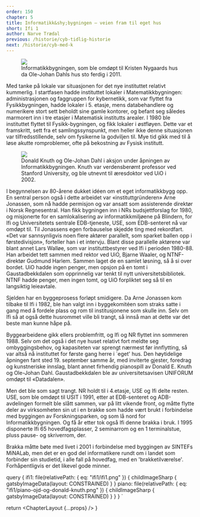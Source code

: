 ```yaml
---
order: 150
chapter: 5
title: Informatikk&shy;bygningen – veien fram til eget hus
short: Ifi 1
author: Narve Trædal
previous: /historie/cyb-tidlig-historie
next: /historie/cyb-med-k
---
```



<Figure>
  <Image src={props.data.ifi1} />
  <Figcaption>
    Informatikkbygningen, som ble omdøpt til Kristen Nygaards hus da Ole-Johan Dahls hus sto ferdig i 2011.
  </Figcaption>
</Figure>

Med tanke på lokale var situasjonen for det nye instituttet relativt kummerlig. I startfasen hadde instituttet 
lokaler i Matematikkbygningen: administrasjonen og faggruppen for kybernetikk, som var flyttet fra Fysikkbygningen, 
hadde lokaler i 5. etasje, mens databehandlere og numerikere stort sett beholdt sine gamle kontorer, og befant seg 
således marmorert inn i tre etasjer i Matematisk institutts arealer. I 1980 ble instituttet flyttet til 
Fysikk-bygningen, og fikk lokaler i østfløyen. Dette var et framskritt, sett fra et samlingssynspunkt, men 
heller ikke denne situasjonen var tilfredsstillende, selv om fysikerne la godviljen til. Mye tid gikk med til 
å løse akutte romproblemer, ofte på bekostning av Fysisk institutt.

<Figure position="end">
  <Image src={props.data.piano} />
  <Figcaption>
    Donald Knuth og Ole-Johan Dahl i aksjon under åpningen av Informatikkbygningen. Knuth var verdensberømt 
    professor ved Stanford University, og ble utnevnt til æresdoktor ved UiO i 2002.
  </Figcaption>
</Figure>

I begynnelsen av 80-årene dukket idéen om et eget informatikkbygg opp. En sentral person også i dette arbeidet 
var «instituttgründeren» Arne Jonassen, som nå hadde permisjon og var ansatt som assisterende direktør i 
Norsk Regnesentral. Han fikk bygningen inn i NRs budsjettforslag for 1980, og misjonerte for en samlokalisering 
av informatikkmiljøene på Blindern, for Ifi og Universitetets sentrale EDB-tjeneste, USE, som EDB-senteret nå 
var omdøpt til. Til Jonassens egen forbauselse skjedde ting med rekordfart. «Det var sannsynligvis noen flere 
aktører parallelt, som sparket ballen opp i førstedivisjon», forteller han i et intervju. Blant disse parallelle 
aktørene var blant annet Lars Walløe, som var instituttbestyrer ved Ifi i perioden 1980-88. Han arbeidet tett 
sammen med rektor ved UiO, Bjarne Waaler, og NTNF-direktør Gudmund Harlem. Sammen laget de en samlet løsning, 
så å si over bordet. UiO hadde ingen penger, men opsjon på en tomt i Gaustadbekkdalen som opprinnelig var tenkt 
til nytt universitetsbibliotek. NTNF hadde penger, men ingen tomt, og UiO forpliktet seg så til en langsiktig 
leieavtale.

Sjelden har en byggeprosess forløpt smidigere. Da Arne Jonassen kom tilbake til Ifi i 1982, ble han valgt inn 
i byggekomitéen som straks satte i gang med å fordele plass og rom til institusjonene som skulle inn. Selv om 
Ifi så at også dette husrommet ville bli trangt, så innså man at dette var det beste man kunne håpe på.

Byggearbeidene gikk ellers problemfritt, og Ifi og NR flyttet inn sommeren 1988. Selv om det også i det nye 
huset relativt fort meldte seg ombyggingsbehov, og kapasiteten var sprengt nærmest før innflytting, så var 
altså nå instituttet for første gang herre i `eget' hus. Den høytidelige åpningen fant sted 19. september 
samme år, med inviterte gjester, foredrag og kunstneriske innslag, blant annet firhendig pianospill av 
Donald E. Knuth og Ole-Johan Dahl. Gaustadbekkdalen ble av universitetsavisen UNIFORUM omdøpt til «Datadalen».

Men det ble som sagt trangt. NR holdt til i 4.etasje, USE og Ifi delte resten. USE, som ble omdøpt til USIT i 1991, 
etter at EDB-senteret og ADB-avdelingen formelt ble slått sammen, var på litt vikende front, og måtte flytte deler 
av virksomheten sin ut i en brakke som hadde vært brukt i forbindelse med byggingen av Forskningsparken, og som lå 
nord for Informatikkbygningen. Og få år etter tok også Ifi denne brakka i bruk. I 1995 disponerte Ifi 65 
hovedfagsplasser, 2 seminarrom og en 1 terminalstue, pluss pause- og skriverrom, der.

Brakka måtte bøte med livet i 2001 i forbindelse med byggingen av SINTEFs MiNALab, men det er en god del 
informatikere rundt om i landet som forbinder sin studietid, i alle fall på hovedfag, med en 'brakketilværelse'. 
Forhåpentligvis er det likevel gode minner.

  query {
    ifi1: file(relativePath: { eq: "ifi1/ifi1.png" }) {
      childImageSharp {
        gatsbyImageData(layout: CONSTRAINED)
      }
    }
    piano: file(relativePath: { eq: "ifi1/piano-ojd-og-donald-knuth.png" }) {
      childImageSharp {
        gatsbyImageData(layout: CONSTRAINED)
      }
    }
  }
`

  return <ChapterLayout {...props} />
}
